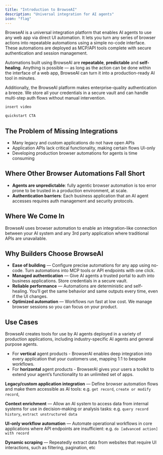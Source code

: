 ```yaml
---
title: "Introduction to BrowseAI"
description: "Universal integration for AI agents"
icon: "flag"
---
```


BrowseAI is a universal integration platform that enables AI agents to use any web app via direct UI automation. It lets you turn any series of browser actions into repeatable automations using a simple no-code interface. These automations are deployed as MCP/API tools complete with secure authentication and session management.

Automations built using BrowseAI are **repeatable**, **predictable** and **self-healing**. Anything is possible — as long as the action can be done within the interface of a web app, BrowseAI can turn it into a production-ready AI tool in minutes.

Additionally, the BrowseAI platform makes enterprise-quality authentication a breeze. We store all your credentials in a secure vault and can handle multi-step auth flows without manual intervention.

```markdown
insert video
```

```markdown
quickstart CTA
```

## The Problem of Missing Integrations

- Many legacy and custom applications do not have open APIs
- Application APIs lack critical functionality, making certain flows UI-only
- Developing production browser automations for agents is time consuming

## Where Other Browser Automations Fall Short

- **Agents are unpredictable**: fully agentic browser automation is too error prone to be trusted in a production environment, at scale.
- **Authentication barriers**: Each business application that an AI agent accesses requires auth management and security protocols.

## Where We Come In

BrowseAI uses browser automation to enable an integration-like connection between your AI system and any 3rd party application where traditional APIs are unavailable.

## Why Builders Choose BrowseAI

- **Ease of building** — Configure precise automations for any app using no-code. Turn automations into MCP tools or API endpoints with one click.
- **Managed authentication** — Give AI agents a trusted portal to auth into business applications. Store credentials in a secure vault.
- **Reliable performance** — Automations are deterministic and self-healing. You’ll get the same behavior and same outputs every time, even if the UI changes.
- **Optimized automation** — Workflows run fast at low cost. We manage browser sessions so you can focus on your product.

## Use Cases

BrowseAI creates tools for use by AI agents deployed in a variety of production applications, including industry-specific AI agents and general purpose agents.

- For **vertical** agent products - BrowserAI enables deep integration into every application that your customers use, mapping 1:1 to bespoke workflows.
- For **horizontal** agent products - BrowserAI gives your users a toolkit to extend your agent’s functionality to an unlimited set of apps.

**Legacy/custom application integration** — Define browser automation flows and make them accessible as AI tools: e.g. `get record`, `create or modify record`,

**Context enrichment** — Allow an AI system to access data from internal systems for use in decision-making or analysis tasks: e.g. `query record history`, `extract unstructured data`

**UI-only workflow automation** — Automate operational workflows in core applications where API endpoints are insufficient: e.g. `do [advanced action] with record`

**Dynamic scraping** — Repeatedly extract data from websites that require UI interactions, such as filtering, pagination, etc
